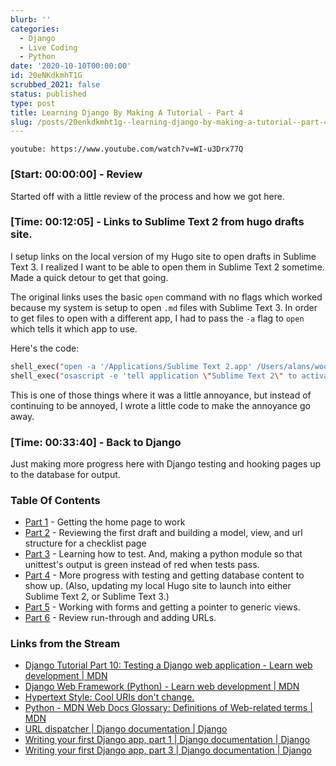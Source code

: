 ```yaml
---
blurb: ''
categories:
  - Django
  - Live Coding
  - Python
date: '2020-10-10T00:00:00'
id: 20eNKdkmhT1G
scrubbed_2021: false
status: published
type: post
title: Learning Django By Making A Tutorial - Part 4
slug: /posts/20enkdkmht1g--learning-django-by-making-a-tutorial--part-4
---
```


`youtube: https://www.youtube.com/watch?v=WI-u3Drx77Q`


### [Start: 00:00:00] - Review

Started off with a little review of the process and how we got here. 

### [Time: 00:12:05] - Links to Sublime Text 2 from hugo drafts site. 

I setup links on the local version of my Hugo site to open drafts in Sublime Text 3. I realized I want to be able to open them in Sublime Text 2 sometime. Made a quick detour to get that going. 

The original links uses the basic `open` command with no flags which worked because my system is setup to open `.md` files with Sublime Text 3. In order to get files to open with a different app, I had to pass the `-a` flag to `open` which tells it which app to use. 

Here's the code:

```bash
shell_exec("open -a '/Applications/Sublime Text 2.app' /Users/alans/woodshed/alanwsmith.com/prod/content/2-quarts/index.md");
shell_exec("osascript -e 'tell application \"Sublime Text 2\" to activate'");
```

This is one of those things where it was a little annoyance, but instead of continuing to be annoyed, I wrote a little code to make the annoyance go away.


### [Time: 00:33:40] - Back to Django

Just making more progress here with Django testing and hooking pages up to the database for output. 


### Table Of Contents

- [Part 1](/stream-notes-2020-10-06/) - Getting the home page to work
- [Part 2](/stream-notes-2020-10-08/) - Reviewing the first draft and building a model, view, and url structure for a checklist page
- [Part 3](/stream-notes-2020-10-09/) - Learning how to test. And, making a python module so that unittest's output is green instead of red when tests pass. 
- [Part 4](/stream-notes-2020-10-10/) - More progress with testing and getting database content to show up. (Also, updating my local Hugo site to launch into either Sublime Text 2, or Sublime Text 3.)
- [Part 5](/stream-notes-2020-10-10-2/) - Working with forms and getting a pointer to generic views.
- [Part 6](/stream-notes-2020-10-11/) - Review run-through and adding URLs. 






### Links from the Stream

- [Django Tutorial Part 10: Testing a Django web application - Learn web development | MDN](https://developer.mozilla.org/en-US/docs/Learn/Server-side/Django/Testing)
- [Django Web Framework (Python) - Learn web development | MDN](https://developer.mozilla.org/en-US/docs/Learn/Server-side/Django)
- [Hypertext Style: Cool URIs don't change.](https://www.w3.org/Provider/Style/URI)
- [Python - MDN Web Docs Glossary: Definitions of Web-related terms | MDN](https://developer.mozilla.org/en-US/docs/Glossary/Python)
- [URL dispatcher | Django documentation | Django](https://docs.djangoproject.com/en/3.1/topics/http/urls/)
- [Writing your first Django app, part 1 | Django documentation | Django](https://docs.djangoproject.com/en/3.1/intro/tutorial01/)
- [Writing your first Django app, part 3 | Django documentation | Django](https://docs.djangoproject.com/en/3.1/intro/tutorial03/)
